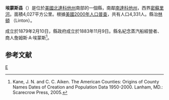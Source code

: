 {{noteTA
|T=zh-hans:埃蒙斯县 (北达科他州);zh-hk:埃蒙斯縣 (北達科他州);zh-tw:埃蒙斯郡 (北達科他州);
|1=zh-hans:县;zh-hk:縣;zh-tw:郡;
}}

<!--[[File:Map_of_North_Dakota_highlighting_Emmons_County.svg|250px]]-->
{{Infobox U.S. County|
 |county  = 埃蒙斯縣
 |state = 北達科他州 
 |en county  = Emmons County
 |en state = North Dakota 
 |seal =  
 |map size = 225
 |founded = 1879
 |seat = [[Linton,_North_Dakota|Linton]] 
 |area = 4,027 [[km²|km²]] (1,555 [[square_mile|mi²]]) 
 |area land  = 3,911 km² (1,510 mi²) 
 |area water = 116 km² (45 mi²)
 |area percentage = 2.88% 
 |census yr = 2000
 |pop = 4,331
 |density = 1
 |web = 
|}}
'''埃蒙斯县'''（{{lang-en|Emmons County}}）是位於[[美國|美國]][[北達科他州|北達科他州]]南部的一個縣，南鄰[[南達科他州|南達科他州]]，西界[[密蘇里河|密蘇里河]]。面積4,027平方公里。根據[[美國2000年人口普查|美國2000年人口普查]]，共有人口4,331人。縣治[[林頓_(北達科他州)|林頓]] （Linton）。

成立於1879年2月10日，縣政府成立於1883年11月9日。縣名紀念蒸汽船經營者、商人詹姆斯·A·埃蒙斯<ref>Kane, J. N. and C. C. Aiken. The American Counties: Origins of County Names Dates of Creation and Population Data 1950-2000. Lanham, MD.: Scarecrow Press, 2005.</ref>。

==参考文献==
<div class="references-small">
<references />
</div>
[[Category:北達科他州行政區劃|E]]